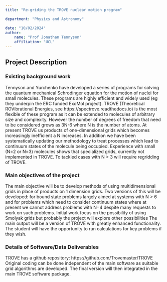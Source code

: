 ```yaml
---
title: "Re-griding the TROVE nuclear motion program"

department: "Physics and Astronomy"

date: "10/02/2024"
author: 
    name: "Prof Jonathan Tennyson"
    affiliation: "UCL"
---
```

## Project Description

### Existing background work


Tennyson and Yurchenko have developed a series of programs for solving the quantum mechanical Schrodinger equation for the motion of nuclei for small molecules. These programs are highly efficient and widely used (eg they underpin the ERC funded ExoMol project). TROVE (Theoretical ROVibrational Energies, see https://spectrove.readthedocs.io) is the most flexible of these program as it can be extended to molecules of arbitrary size and complexity. However the number of degrees of freedom that need to be considered grows as 3N-6 where N is the number of atoms. At present TROVE us products of one-dimensional grids which becomes increasingly inefficient a N increases. In addition we have been systematically updating our methodology to treat processes which lead to continuum states of the molecule being occupied. Experience with small (N=2 or N=3) molecules shows that specialized grids, currently not implemented in TROVE. To tackled cases with N > 3 will require regridding of TROVE.

### Main objectives of the project

The main objective will be to develop methods of using multidimensional grids in place of products on 1 dimension grids. Two versions of this will be developed: for bound  state problems largely aimed at systems with N > 6 and for problems which need to consider continuum states where at present we cannot address problems with N=4 despite many requests to work on such problems. Initial work focus on the possibility of using Smolyak grids but probably the project will explore other possibilities  The main output will be a version of TROVE with greatly enhanced functionality.  The student will have the opportunity to run calculations for key problems if they wish. 

### Details of Software/Data Deliverables

TROVE has a github repository: https://github.com/Trovemaster/TROVE
Original coding can be done independent of the main software as suitable grid algorithms are developed. The final version will then integrated in the main TROVE software package.

